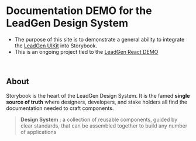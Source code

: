 
<Meta title='Start Here' />

# Documentation DEMO for the LeadGen Design System

- The purpose of this site is to demonstrate a general ability to integrate the [LeadGen UIKit](https://www.figma.com/file/xGF6TXDWOoigzGthqp9i70/LG-UIKit-v3?node-id=665%3A0) into Storybook.
- This is an ongoing project tied to the [LeadGen React DEMO](https://ch-leadgen-demo.netlify.app)

<p>&nbsp;</p>

## About

Storybook is the heart of the LeadGen Design System. It is the famed **single source of truth** where designers, developers, and stake holders all find the documentation needed to craft components.

> **Design System**
> : a collection of reusable components, guided by clear standards, that can be assembled together to build any number of applications
